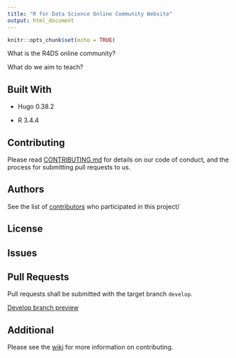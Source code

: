 ```yaml
---
title: "R for Data Science Online Community Website"
output: html_document
---
```


```r
knitr::opts_chunk$set(echo = TRUE)
```

What is the R4DS online community?

What do we aim to teach?

## Built With

  * Hugo 0.38.2

  * R 3.4.4

## Contributing

Please read [CONTRIBUTING.md](https://github.com/rfordatascience/website/blob/master/.github/contributing.md) for details on our code of conduct, and the process for submitting pull requests to us.

## Authors

See the list of [contributors](https://github.com/rfordatascience/website/contributors) who participated in this project/

## License

## Issues

## Pull Requests

Pull requests shall be submitted with the target branch `develop`.

[Develop branch preview](https://develop-rfordatasci.netlify.com/)

## Additional

Please see the [wiki](https://github.com/rfordatascience/website/wiki) for more information on contributing.

